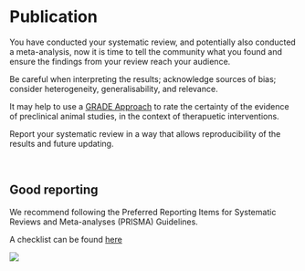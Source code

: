
# Publication

You have conducted your systematic review, and potentially also conducted a meta-analysis, now it is time to tell the community what you found and ensure the findings from your review reach your audience. 

Be careful when interpreting the results; acknowledge sources of bias; consider heterogeneity, generalisability, and relevance. 

It may help to use a [GRADE Approach](https://journals.plos.org/plosone/article?id=10.1371/journal.pone.0187271) to rate the certainty of the evidence of preclinical animal studies, in the context of therapuetic interventions. 

Report your systematic review in a way that allows reproducibility of the results and future updating. 

<br>

## Good reporting


We recommend following the Preferred Reporting Items for Systematic Reviews and Meta-analyses  (PRISMA) Guidelines.  

A checklist can be found [here](http://www.prisma-statement.org/PRISMAStatement/Checklist)

![](figs/PRISMA.png)


<br>